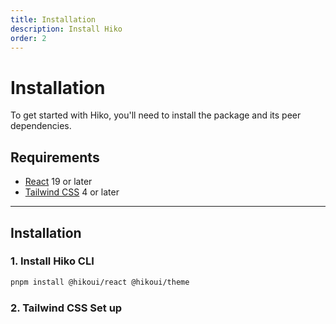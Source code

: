 ```yaml
---
title: Installation
description: Install Hiko
order: 2
---
```


# Installation

To get started with Hiko, you'll need to install the package and its peer dependencies.

## Requirements

- [React](https://react.dev/) 19 or later
- [Tailwind CSS](https://tailwindcss.com/) 4 or later

---

## Installation

### 1. Install Hiko CLI

```bash
pnpm install @hikoui/react @hikoui/theme
```

### 2. Tailwind CSS Set up

```bash

```
